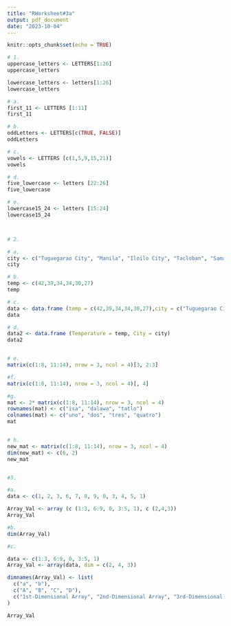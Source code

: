 ```yaml
---
title: "RWorksheet#3a"
output: pdf_document
date: "2023-10-04"
---
```


```r
knitr::opts_chunk$set(echo = TRUE)
```
```r

# 1. 
uppercase_letters <- LETTERS[1:26]
uppercase_letters

lowercase_letters <- letters[1:26]
lowercase_letters

# a. 
first_11 <- LETTERS [1:11]
first_11

# b. 
oddLetters <- LETTERS[c(TRUE, FALSE)]
oddLetters

# c. 
vowels <- LETTERS [c(1,5,9,15,21)]
vowels

# d.
five_lowercase <- letters [22:26]
five_lowercase

# e.
lowercase15_24 <- letters [15:24]
lowercase15_24



# 2.

# a.
city <- c("Tuguegarao City", "Manila", "Iloilo City", "Tacloban", "Samal Island","Davao City")
city

# b.
temp <- c(42,39,34,34,30,27)
temp

# c. 
data <- data.frame (temp = c(42,39,34,34,30,27),city = c("Tuguegarao City", "Manila", "Iloilo City", "Tacloban", "Samal Island","Davao City"))
data

# d. 
data2 <- data.frame (Temperature = temp, City = city)
data2


# e. 
matrix(c(1:8, 11:14), nrow = 3, ncol = 4)[3, 2:3]

#f. 
matrix(c(1:8, 11:14), nrow = 3, ncol = 4)[, 4]

#g. 
mat <- 2* matrix(c(1:8, 11:14), nrow = 3, ncol = 4)
rownames(mat) <- c("isa", "dalawa", "tatlo")
colnames(mat) <- c("uno", "dos", "tres", "quatro")
mat


# h.
new_mat <- matrix(c(1:8, 11:14), nrow = 3, ncol = 4)
dim(new_mat) <- c(6, 2)
new_mat


#3. 

#a.
data <- c(1, 2, 3, 6, 7, 8, 9, 0, 3, 4, 5, 1)

Array_Val <- array (c (1:3, 6:9, 0, 3:5, 1), c (2,4,3))
Array_Val

#b.
dim(Array_Val)

#c.

data <- c(1:3, 6:9, 0, 3:5, 1)
Array_Val <- array(data, dim = c(2, 4, 3))

dimnames(Array_Val) <- list(
  c("a", "b"),
  c("A", "B", "C", "D"),
  c("1st-Dimensional Array", "2nd-Dimensional Array", "3rd-Dimensional Array")
)

Array_Val
```
